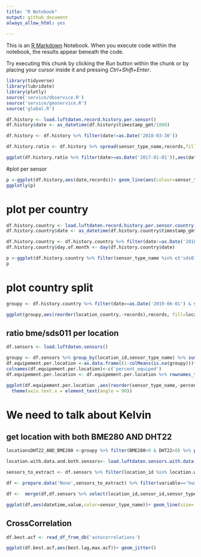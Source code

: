 ```yaml
---
title: "R Notebook"
output: github_document
always_allow_html: yes
 
---
```


This is an [R Markdown](http://rmarkdown.rstudio.com) Notebook. When you execute code within the notebook, the results appear beneath the code. 

Try executing this chunk by clicking the *Run* button within the chunk or by placing your cursor inside it and pressing *Ctrl+Shift+Enter*. 

```r
library(tidyverse)
library(lubridate)
library(plotly)
source('service/dbservice.R')
source('service/geoservice.R')
source('global.R')
```
```r
df.history <- load.luftdaten.record.history.per.sensor()
df.history$date <- as_datetime(df.history$timestamp_gmt/1000)

df.history <- df.history %>% filter(date!=as.Date('2018-03-30'))

df.history.ratio <- df.history %>% spread(sensor_type_name,records,fill = 0) %>% mutate(ratio_bme280 = bme280/sds011*100, ratio_dht22 = dht22/sds011*100) %>%select(date,ratio_bme280,ratio_dht22) %>% gather(key,value,-date)

ggplot(df.history.ratio %>% filter(date>=as.Date('2017-01-01')),aes(date,value,fill=key))+ geom_line()

```

#plot per sensor

```r

p <-ggplot(df.history,aes(date,records))+ geom_line(aes(colour=sensor_type_name))
ggplotly(p)
```
# plot per country
```r
df.history.country <- load.luftdaten.record.history.per.sensor.country()
df.history.country$date <- as_datetime(df.history.country$timestamp_gmt/1000)

df.history.country <- df.history.country %>% filter(date!=as.Date('2018-03-30')) %>% filter(!is.na(location_country))
df.history.country$day.of.month <- day(df.history.country$date)

p <-ggplot(df.history.country %>% filter(sensor_type_name %in% c('sds011') & day.of.month==1 & location_country %in% c('DE','BG','FR')),aes(date,records,fill=location_country))+ geom_bar(stat="identity",position = 'dodge')
p
```
# plot country split
```r
groupy <- df.history.country %>% filter(date==as.Date('2019-06-01') & sensor_type_name=='bme280') %>% top_n(10,records)

ggplot(groupy,aes(reorder(location_country,-records),records, fill=location_country))+geom_bar(stat="identity")
```
## ratio bme/sds011 per location
```r
df.sensors <- load.luftdaten.sensors()

groupy <- df.sensors %>% group_by(location_id,sensor_type_name) %>% summarise(total = n()) %>% spread(sensor_type_name,total)
df.equipement.per.location <-as.data.frame((1-colMeans(is.na(groupy)))*100)
colnames(df.equipement.per.location)<-c('percent_equiped')
df.equipement.per.location <- df.equipement.per.location %>% rownames_to_column('sensor_type_name')

ggplot(df.equipement.per.location ,aes(reorder(sensor_type_name,-percent_equiped),percent_equiped))+geom_bar(stat="identity")+
  theme(axis.text.x = element_text(angle = 90))


```
# We need to talk about Kelvin

## get location with both BME280 AND DHT22
```r
locationsDHT22_AND_BME280 <-groupy %>% filter(BME280>0 & DHT22>0) %>% pull(location_id)

location.with.data.and.both.sensors<- load.luftdaten.sensors.with.data() %>% filter(location_id %in% locationsDHT22_AND_BME280) %>% filter(sensor_type_id==9) %>% pull(location_id)

sensors_to_extract <- df.sensors %>% filter(location_id %in% location.with.data.and.both.sensors) %>% pull(sensor_id)

df <- prepare.data('None',sensors_to_extract) %>% filter(variable=='humidity')

df <-  merge(df,df.sensors %>% select(location_id,sensor_id,sensor_type_name),by='sensor_id')
```
```r
ggplot(df,aes(datetime,value,color=sensor_type_name))+ geom_line(size=.1)+facet_wrap(.~location_id,nrow=3)+ theme(legend.position="bottom")
```
## CrossCorrelation


```r
df.best.acf <- read_df_from_db('autocorrelations')

ggplot(df.best.acf,aes(best.lag,max.acf))+ geom_jitter()


```
